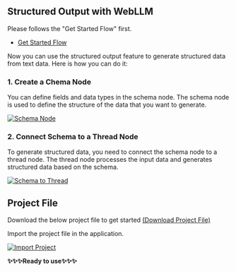 ## Structured Output with WebLLM

Please follows the "Get Started Flow" first.

- [Get Started Flow](./#/document/get-started "<_self>")

Now you can use the structured output feature to generate structured data from text data. Here is how you can do it:

### 1. Create a Chema Node

You can define fields and data types in the schema node. The schema node is used to define the structure of the data that you want to generate.

[![Schema Node](./docs/create-schema-node.gif)](./docs/create-schema-node.gif)


### 2. Connect Schema to a Thread Node

To generate structured data, you need to connect the schema node to a thread node. The thread node processes the input data and generates structured data based on the schema.

[![Schema to Thread](./docs/structured-output.gif)](./docs/structured-output.gif)

## Project File

Download the below project file to get started [(Download Project File)](./docs/Structured-Output.json "<download>")

Import the project file in the application.

[![Import Project](./docs/import-project-file.gif)](./docs/import-project-file.gif)

**✨✨✨Ready to use✨✨✨**

<br />
<br />
<br />
<br />
<br />


